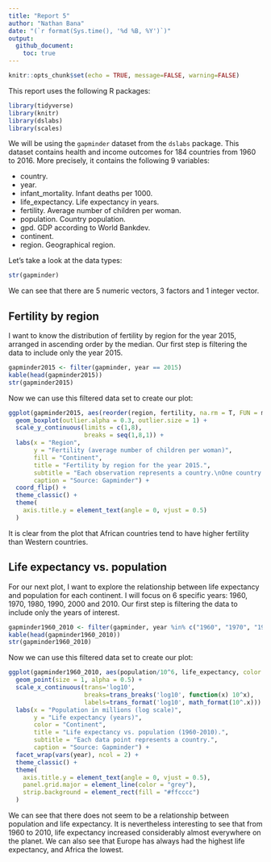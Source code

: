 ```yaml
---
title: "Report 5"
author: "Nathan Bana"
date: "(`r format(Sys.time(), '%d %B, %Y')`)"
output: 
  github_document:
    toc: true
---
```


```r
knitr::opts_chunk$set(echo = TRUE, message=FALSE, warning=FALSE)
```
This report uses the following R packages:
```r
library(tidyverse)
library(knitr)
library(dslabs)
library(scales)
```
We will be using the `gapminder` dataset from the `dslabs` package. This dataset contains health and income outcomes for 184 countries from 1960 to 2016. More precisely, it contains the following 9 variables:

* country.
* year.
* infant_mortality. Infant deaths per 1000.
* life_expectancy. Life expectancy in years.
* fertility. Average number of children per woman.
* population. Country population.
* gpd. GDP according to World Bankdev.
* continent.
* region. Geographical region.

Let's take a look at the data types:
```r
str(gapminder)
```
We can see that there are 5 numeric vectors, 3 factors and 1 integer vector.

## Fertility by region

I want to know the distribution of fertility by region for the year 2015, arranged in ascending order by the median. Our first step is filtering the data to include only the year 2015.
```r
gapminder2015 <- filter(gapminder, year == 2015)
kable(head(gapminder2015))
str(gapminder2015)
```
Now we can use this filtered data set to create our plot:
```r
ggplot(gapminder2015, aes(reorder(region, fertility, na.rm = T, FUN = median), fertility, fill=continent)) +
  geom_boxplot(outlier.alpha = 0.3, outlier.size = 1) +
  scale_y_continuous(limits = c(1,8),
                     breaks = seq(1,8,1)) +
  labs(x = "Region",
       y = "Fertility (average number of children per woman)",
       fill = "Continent",
       title = "Fertility by region for the year 2015.",
       subtitle = "Each observation represents a country.\nOne country was excluded due to missing data.",
       caption = "Source: Gapminder") +
  coord_flip() +
  theme_classic() +
  theme(
    axis.title.y = element_text(angle = 0, vjust = 0.5)
  )
```

It is clear from the plot that African countries tend to have higher fertility than Western countries.

## Life expectancy vs. population

For our next plot, I want to explore the relationship between life expectancy and population for each continent. I will focus on 6 specific years: 1960, 1970, 1980, 1990, 2000 and 2010. Our first step is filtering the data to include only the years of interest.
```r
gapminder1960_2010 <- filter(gapminder, year %in% c("1960", "1970", "1980", "1990", "2000", "2010"))
kable(head(gapminder1960_2010))
str(gapminder1960_2010)
```
Now we can use this filtered data set to create our plot:
```r
ggplot(gapminder1960_2010, aes(population/10^6, life_expectancy, color = continent)) +
  geom_point(size = 1, alpha = 0.5) +
  scale_x_continuous(trans='log10',
                     breaks=trans_breaks('log10', function(x) 10^x),
                     labels=trans_format('log10', math_format(10^.x))) +
  labs(x = "Population in millions (log scale)",
       y = "Life expectancy (years)",
       color = "Continent",
       title = "Life expectancy vs. population (1960-2010).",
       subtitle = "Each data point represents a country.",
       caption = "Source: Gapminder") +
  facet_wrap(vars(year), ncol = 2) +
  theme_classic() +
  theme(
    axis.title.y = element_text(angle = 0, vjust = 0.5),
    panel.grid.major = element_line(color = "grey"),
    strip.background = element_rect(fill = "#ffcccc")
  )
```

We can see that there does not seem to be a relationship between population and life expectancy. It is nevertheless interesting to see that from 1960 to 2010, life expectancy increased considerably almost everywhere on the planet. We can also see that Europe has always had the highest life expectancy, and Africa the lowest.
